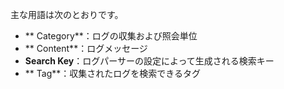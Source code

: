 主な用語は次のとおりです。

- ** Category**：ログの収集および照会単位
- ** Content**：ログメッセージ
- **Search Key**：ログパーサーの設定によって生成される検索キー
- ** Tag**：収集されたログを検索できるタグ
